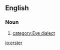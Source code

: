 ==English==
===Noun===
{{en-noun}}
#{{context|New York City}} {{form of|Eye dialect form|oyster}}[[category:Eye dialect]]

[[io:erster]]